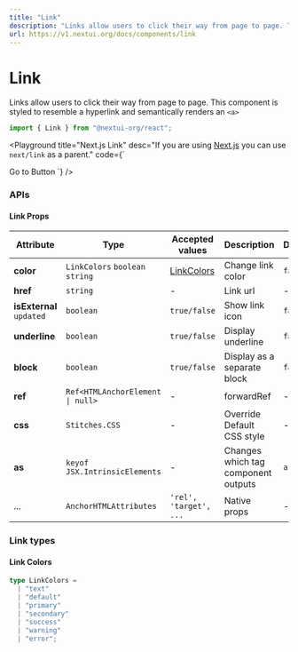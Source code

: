 ```yaml
---
title: "Link"
description: "Links allow users to click their way from page to page. This component is styled to resemble a hyperlink and semantically renders an <a>"
url: https://v1.nextui.org/docs/components/link
---
```


# Link

Links allow users to click their way from page to page. This component is styled to resemble a hyperlink and semantically renders an `<a>`

```jsx
import { Link } from "@nextui-org/react";
```

<CarbonAd />

<Spacer y={2} />

<Playground
  title="Default"
  desc="You can use it to navigate between pages."
  files={linkContent.default_link}
/>

<Playground
  title="Colors"
  desc="You can use the `color` property to change `Link` color."
  files={linkContent.color}
/>

<Playground
  title="Variants"
  desc="You can choose between different styles of links."
  files={linkContent.variation}
/>

<Playground
  title="Block"
  desc="You can use the `block` property to display a separate block."
  files={linkContent.block}
/>

<Playground
  title="External Link"
  desc="Show an icon in the `Link` with the `isExternal` prop."
  files={linkContent.icon}
/>

<Playground
  title="Next.js Link"
  desc="If you are using [Next.js](https://nextjs.org) you can use `next/link` as a parent."
  code={`<NextLink href="/docs/components/button">
  <Link block color="secondary">
    Go to Button
  </Link>
</NextLink>
`}
/>

<Spacer y={3} />

### APIs

<Spacer y={2} />

#### Link Props

| Attribute                | Type                                            | Accepted values            | Description                         | Default |
| ------------------------ | ----------------------------------------------- | -------------------------- | ----------------------------------- | ------- |
| **color**                | `LinkColors` `boolean` `string`                 | [LinkColors](#link-colors) | Change link color                   | `false` |
| **href**                 | `string`                                        | -                          | Link url                            | -       |
| **isExternal** `updated` | `boolean`                                       | `true/false`               | Show link icon                      | `false` |
| **underline**            | `boolean`                                       | `true/false`               | Display underline                   | `false` |
| **block**                | `boolean`                                       | `true/false`               | Display as a separate block         | `false` |
| **ref**                  | <Code>Ref<HTMLAnchorElement &#124; null></Code> | -                          | forwardRef                          | -       |
| **css**                  | `Stitches.CSS`                                  | -                          | Override Default CSS style          | -       |
| **as**                   | `keyof JSX.IntrinsicElements`                   | -                          | Changes which tag component outputs | `a`     |
| ...                      | `AnchorHTMLAttributes`                          | `'rel', 'target', ...`     | Native props                        | -       |

<Spacer y={2} />

### Link types

<Spacer y={1} />

#### Link Colors

```ts
type LinkColors =
  | "text"
  | "default"
  | "primary"
  | "secondary"
  | "success"
  | "warning"
  | "error";
```
